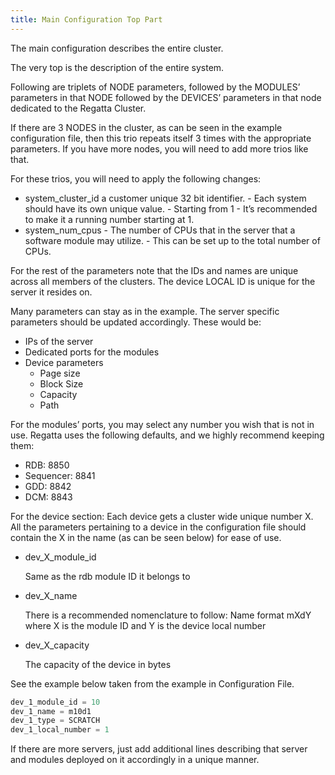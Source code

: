 ```yaml
---
title: Main Configuration Top Part 
---
```


The main configuration describes the entire cluster. 

The very top is the description of the entire system.

Following are triplets of NODE parameters, followed by the MODULES’ parameters in that NODE 
followed by the DEVICES’ parameters in that node dedicated to the Regatta Cluster.

If there are 3 NODES in the cluster, as can be seen in the example configuration file, then this 
trio repeats itself 3 times with the appropriate parameters. If you have more nodes, you will 
need to add more trios like that.

For these trios, you will need to apply the following changes:
- system_cluster_id
    a customer unique 32 bit identifier. 
        - Each system should have its own unique value.
        - Starting from 1
        - It’s recommended to make it a running number starting at 1.
- system_num_cpus
        - The number of CPUs that in the server that a software module may utilize. 
        - This can be set up to the total number of CPUs.

For the rest of the parameters note that the IDs and names are unique across all members of 
the clusters. The device LOCAL ID is unique for the server it resides on.

Many parameters can stay as in the example. The server specific parameters should be updated 
accordingly. These would be:

- IPs of the server
- Dedicated ports for the modules
- Device parameters
    - Page size
    - Block Size
    - Capacity
    - Path

For the modules’ ports, you may select any number you wish that is not in use. Regatta uses the 
following defaults, and we highly recommend keeping them:
- RDB: 8850
- Sequencer: 8841
- GDD: 8842
- DCM: 8843

For the device section:
Each device gets a cluster wide unique number X. All the parameters pertaining to a device in 
the configuration file should contain the X in the name (as can be seen below) for ease of use.

- dev_X_module_id

    Same as the rdb module ID it belongs to

- dev_X_name

    There is a recommended nomenclature to follow: Name format mXdY where X is the 
module ID and Y is the device local number

- dev_X_capacity

    The capacity of the device in bytes

See the example below taken from the example in Configuration File.

```java
dev_1_module_id = 10
dev_1_name = m10d1
dev_1_type = SCRATCH
dev_1_local_number = 1
```

If there are more servers, just add additional lines describing that server and modules deployed 
on it accordingly in a unique manner.